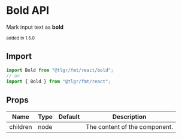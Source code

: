 # Bold API

Mark input text as **bold**

<small>added in 1.5.0</small>

## Import

```jsx
import Bold from "@tlgr/fmt/react/bold";
// or
import { Bold } from "@tlgr/fmt/react";
```

## Props

| Name     | Type | Default | Description                   |
| -------- | ---- | ------- | ----------------------------- |
| children | node |         | The content of the component. |
